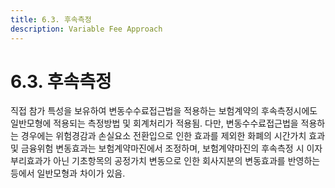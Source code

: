 ```yaml
---
title: 6.3. 후속측정
description: Variable Fee Approach
---
```


# 6.3. 후속측정

직접 참가 특성을 보유하여 변동수수료접근법을 적용하는 보험계약의 후속측정시에도 일반모형에 적용되는 측정방법 및 회계처리가 적용됨. 다만, 변동수수료접근법을 적용하는 경우에는 위험경감과 손실요소 전환입으로 인한 효과를 제외한 화폐의 시간가치 효과 및 금융위험 변동효과는 보험계약마진에서 조정하며, 보험계약마진의 후속측정 시 이자부리효과가 아닌 기초항목의 공정가치 변동으로 인한 회사지분의 변동효과를 반영하는 등에서 일반모형과 차이가 있음. &#x20;
